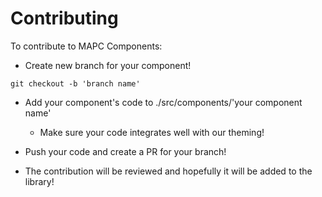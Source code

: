 
<Meta title="Misc/Contributing" />

# Contributing

To contribute to MAPC Components:

- Create new branch for your component!

```
git checkout -b 'branch name'
```

- Add your component's code to ./src/components/'your component name'

  - Make sure your code integrates well with our theming!

- Push your code and create a PR for your branch!
- The contribution will be reviewed and hopefully it will be added to the library!
